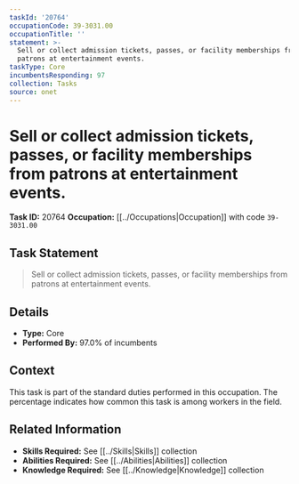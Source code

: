 ```yaml
---
taskId: '20764'
occupationCode: 39-3031.00
occupationTitle: ''
statement: >-
  Sell or collect admission tickets, passes, or facility memberships from
  patrons at entertainment events.
taskType: Core
incumbentsResponding: 97
collection: Tasks
source: onet
---
```

# Sell or collect admission tickets, passes, or facility memberships from patrons at entertainment events.

**Task ID:** 20764
**Occupation:** [[../Occupations|Occupation]] with code `39-3031.00`

## Task Statement

> Sell or collect admission tickets, passes, or facility memberships from patrons at entertainment events.

## Details

- **Type:** Core
- **Performed By:** 97.0% of incumbents

## Context

This task is part of the standard duties performed in this occupation. The percentage indicates how common this task is among workers in the field.

## Related Information

- **Skills Required:** See [[../Skills|Skills]] collection
- **Abilities Required:** See [[../Abilities|Abilities]] collection
- **Knowledge Required:** See [[../Knowledge|Knowledge]] collection

